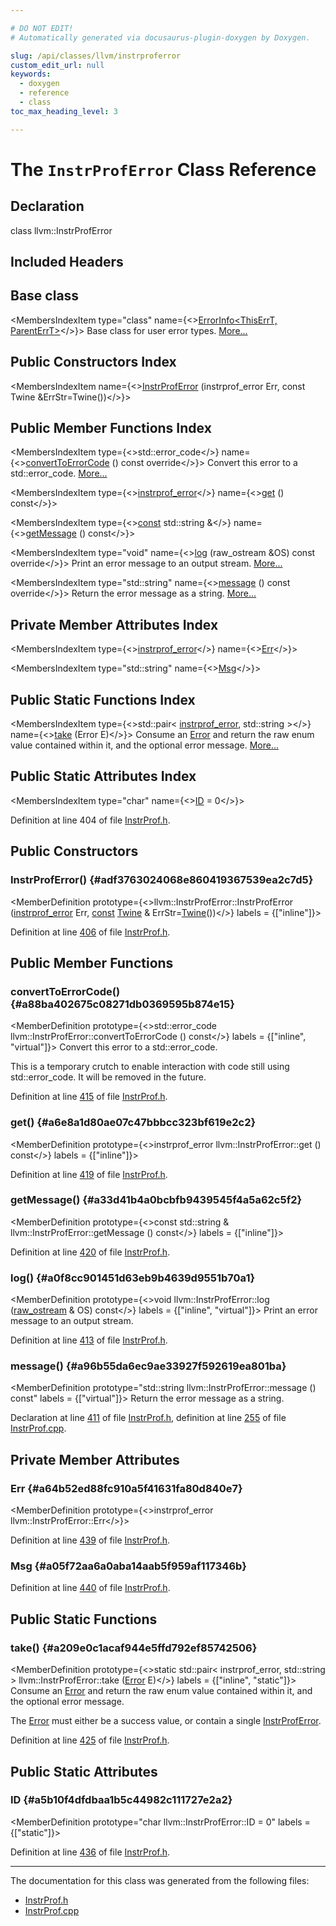 ```yaml
---

# DO NOT EDIT!
# Automatically generated via docusaurus-plugin-doxygen by Doxygen.

slug: /api/classes/llvm/instrproferror
custom_edit_url: null
keywords:
  - doxygen
  - reference
  - class
toc_max_heading_level: 3

---
```





# The `InstrProfError` Class Reference

<DoxygenPage pluginConfig={pluginConfig}>



## Declaration

<CodeBlock>class llvm::InstrProfError</CodeBlock>

## Included Headers

<IncludesList>
<IncludesListItem
  filePath="llvm/ProfileData/InstrProf.h"
  permalink="/docs/api/files/include/include/llvm/include/llvm/profiledata/instrprof-h"
  isLocal="true" />
</IncludesList>

## Base class

<MembersIndex>

<MembersIndexItem
  type="class"
  name={<><a href="/docs/api/classes/llvm/errorinfo">ErrorInfo&lt;ThisErrT, ParentErrT&gt;</a></>}>
Base class for user error types. <a href="/docs/api/classes/llvm/errorinfo/#details">More...</a>
</MembersIndexItem>

</MembersIndex>

## Public Constructors Index

<MembersIndex>

<MembersIndexItem
  name={<><a href="#adf3763024068e860419367539ea2c7d5">InstrProfError</a> (instrprof&#95;error Err, const Twine &amp;ErrStr=Twine())</>}>
</MembersIndexItem>

</MembersIndex>

## Public Member Functions Index

<MembersIndex>

<MembersIndexItem
  type={<>std::error&#95;code</>}
  name={<><a href="#a88ba402675c08271db0369595b874e15">convertToErrorCode</a> () const override</>}>
Convert this error to a std::error&#95;code. <a href="#a88ba402675c08271db0369595b874e15">More...</a>
</MembersIndexItem>

<MembersIndexItem
  type={<><a href="/docs/api/namespaces/llvm/#aa218f6b22c8e271f5f9e92aa1fe51086">instrprof&#95;error</a></>}
  name={<><a href="#a6e8a1d80ae07c47bbbcc323bf619e2c2">get</a> () const</>}>
</MembersIndexItem>

<MembersIndexItem
  type={<><a href="/docs/api/files/lib/lib/target/lib/target/aarch64/aarch64promoteconstant-cpp/#a90f8350fecae261c25be85d38b451bff">const</a> std::string &amp;</>}
  name={<><a href="#a33d41b4a0bcbfb9439545f4a5a62c5f2">getMessage</a> () const</>}>
</MembersIndexItem>

<MembersIndexItem
  type="void"
  name={<><a href="#a0f8cc901451d63eb9b4639d9551b70a1">log</a> (raw&#95;ostream &amp;OS) const override</>}>
Print an error message to an output stream. <a href="#a0f8cc901451d63eb9b4639d9551b70a1">More...</a>
</MembersIndexItem>

<MembersIndexItem
  type="std::string"
  name={<><a href="#a96b55da6ec9ae33927f592619ea801ba">message</a> () const override</>}>
Return the error message as a string. <a href="#a96b55da6ec9ae33927f592619ea801ba">More...</a>
</MembersIndexItem>

</MembersIndex>

## Private Member Attributes Index

<MembersIndex>

<MembersIndexItem
  type={<><a href="/docs/api/namespaces/llvm/#aa218f6b22c8e271f5f9e92aa1fe51086">instrprof&#95;error</a></>}
  name={<><a href="#a64b52ed88fc910a5f41631fa80d840e7">Err</a></>}>
</MembersIndexItem>

<MembersIndexItem
  type="std::string"
  name={<><a href="#a05f72aa6a0aba14aab5f959af117346b">Msg</a></>}>
</MembersIndexItem>

</MembersIndex>

## Public Static Functions Index

<MembersIndex>

<MembersIndexItem
  type={<>std::pair&lt; <a href="/docs/api/namespaces/llvm/#aa218f6b22c8e271f5f9e92aa1fe51086">instrprof&#95;error</a>, std::string &gt;</>}
  name={<><a href="#a209e0c1acaf944e5ffd792ef85742506">take</a> (Error E)</>}>
Consume an <a href="/docs/api/classes/llvm/error">Error</a> and return the raw enum value contained within it, and the optional error message. <a href="#a209e0c1acaf944e5ffd792ef85742506">More...</a>
</MembersIndexItem>

</MembersIndex>

## Public Static Attributes Index

<MembersIndex>

<MembersIndexItem
  type="char"
  name={<><a href="#a5b10f4dfdbaa1b5c44982c111727e2a2">ID</a> = 0</>}>
</MembersIndexItem>

</MembersIndex>


Definition at line 404 of file <a href="/docs/api/files/include/include/llvm/include/llvm/profiledata/instrprof-h">InstrProf.h</a>.

<SectionDefinition>

## Public Constructors

### InstrProfError() {#adf3763024068e860419367539ea2c7d5}

<MemberDefinition
  prototype={<>llvm::InstrProfError::InstrProfError (<a href="/docs/api/namespaces/llvm/#aa218f6b22c8e271f5f9e92aa1fe51086">instrprof&#95;error</a> Err, <a href="/docs/api/files/lib/lib/target/lib/target/aarch64/aarch64promoteconstant-cpp/#a90f8350fecae261c25be85d38b451bff">const</a> <a href="/docs/api/classes/llvm/twine">Twine</a> &amp; ErrStr=<a href="/docs/api/classes/llvm/twine">Twine</a>())</>}
  labels = {["inline"]}>

Definition at line <a href="/docs/api/files/include/include/llvm/include/llvm/profiledata/instrprof-h/#l00406">406</a> of file <a href="/docs/api/files/include/include/llvm/include/llvm/profiledata/instrprof-h">InstrProf.h</a>.
</MemberDefinition>

</SectionDefinition>

<SectionDefinition>

## Public Member Functions

### convertToErrorCode() {#a88ba402675c08271db0369595b874e15}

<MemberDefinition
  prototype={<>std::error&#95;code llvm::InstrProfError::convertToErrorCode () const</>}
  labels = {["inline", "virtual"]}>
Convert this error to a std::error&#95;code.

This is a temporary crutch to enable interaction with code still using std::error&#95;code. It will be removed in the future.

Definition at line <a href="/docs/api/files/include/include/llvm/include/llvm/profiledata/instrprof-h/#l00415">415</a> of file <a href="/docs/api/files/include/include/llvm/include/llvm/profiledata/instrprof-h">InstrProf.h</a>.
</MemberDefinition>

### get() {#a6e8a1d80ae07c47bbbcc323bf619e2c2}

<MemberDefinition
  prototype={<>instrprof&#95;error llvm::InstrProfError::get () const</>}
  labels = {["inline"]}>

Definition at line <a href="/docs/api/files/include/include/llvm/include/llvm/profiledata/instrprof-h/#l00419">419</a> of file <a href="/docs/api/files/include/include/llvm/include/llvm/profiledata/instrprof-h">InstrProf.h</a>.
</MemberDefinition>

### getMessage() {#a33d41b4a0bcbfb9439545f4a5a62c5f2}

<MemberDefinition
  prototype={<>const std::string &amp; llvm::InstrProfError::getMessage () const</>}
  labels = {["inline"]}>

Definition at line <a href="/docs/api/files/include/include/llvm/include/llvm/profiledata/instrprof-h/#l00420">420</a> of file <a href="/docs/api/files/include/include/llvm/include/llvm/profiledata/instrprof-h">InstrProf.h</a>.
</MemberDefinition>

### log() {#a0f8cc901451d63eb9b4639d9551b70a1}

<MemberDefinition
  prototype={<>void llvm::InstrProfError::log (<a href="/docs/api/classes/llvm/raw-ostream">raw&#95;ostream</a> &amp; OS) const</>}
  labels = {["inline", "virtual"]}>
Print an error message to an output stream.

Definition at line <a href="/docs/api/files/include/include/llvm/include/llvm/profiledata/instrprof-h/#l00413">413</a> of file <a href="/docs/api/files/include/include/llvm/include/llvm/profiledata/instrprof-h">InstrProf.h</a>.
</MemberDefinition>

### message() {#a96b55da6ec9ae33927f592619ea801ba}

<MemberDefinition
  prototype="std::string llvm::InstrProfError::message () const"
  labels = {["virtual"]}>
Return the error message as a string.

Declaration at line <a href="/docs/api/files/include/include/llvm/include/llvm/profiledata/instrprof-h/#l00411">411</a> of file <a href="/docs/api/files/include/include/llvm/include/llvm/profiledata/instrprof-h">InstrProf.h</a>, definition at line <a href="/docs/api/files/lib/lib/profiledata/instrprof-cpp/#l00255">255</a> of file <a href="/docs/api/files/lib/lib/profiledata/instrprof-cpp">InstrProf.cpp</a>.
</MemberDefinition>

</SectionDefinition>

<SectionDefinition>

## Private Member Attributes

### Err {#a64b52ed88fc910a5f41631fa80d840e7}

<MemberDefinition
  prototype={<>instrprof&#95;error llvm::InstrProfError::Err</>}>

Definition at line <a href="/docs/api/files/include/include/llvm/include/llvm/profiledata/instrprof-h/#l00439">439</a> of file <a href="/docs/api/files/include/include/llvm/include/llvm/profiledata/instrprof-h">InstrProf.h</a>.
</MemberDefinition>

### Msg {#a05f72aa6a0aba14aab5f959af117346b}

<MemberDefinition
  prototype="std::string llvm::InstrProfError::Msg">

Definition at line <a href="/docs/api/files/include/include/llvm/include/llvm/profiledata/instrprof-h/#l00440">440</a> of file <a href="/docs/api/files/include/include/llvm/include/llvm/profiledata/instrprof-h">InstrProf.h</a>.
</MemberDefinition>

</SectionDefinition>

<SectionDefinition>

## Public Static Functions

### take() {#a209e0c1acaf944e5ffd792ef85742506}

<MemberDefinition
  prototype={<>static std::pair&lt; instrprof&#95;error, std::string &gt; llvm::InstrProfError::take (<a href="/docs/api/classes/llvm/error">Error</a> E)</>}
  labels = {["inline", "static"]}>
Consume an <a href="/docs/api/classes/llvm/error">Error</a> and return the raw enum value contained within it, and the optional error message.

The <a href="/docs/api/classes/llvm/error">Error</a> must either be a success value, or contain a single <a href="/docs/api/classes/llvm/instrproferror">InstrProfError</a>.

Definition at line <a href="/docs/api/files/include/include/llvm/include/llvm/profiledata/instrprof-h/#l00425">425</a> of file <a href="/docs/api/files/include/include/llvm/include/llvm/profiledata/instrprof-h">InstrProf.h</a>.
</MemberDefinition>

</SectionDefinition>

<SectionDefinition>

## Public Static Attributes

### ID {#a5b10f4dfdbaa1b5c44982c111727e2a2}

<MemberDefinition
  prototype="char llvm::InstrProfError::ID = 0"
  labels = {["static"]}>

Definition at line <a href="/docs/api/files/include/include/llvm/include/llvm/profiledata/instrprof-h/#l00436">436</a> of file <a href="/docs/api/files/include/include/llvm/include/llvm/profiledata/instrprof-h">InstrProf.h</a>.
</MemberDefinition>

</SectionDefinition>

<hr/>

The documentation for this class was generated from the following files:

<ul>
<li><a href="/docs/api/files/include/include/llvm/include/llvm/profiledata/instrprof-h">InstrProf.h</a></li>
<li><a href="/docs/api/files/lib/lib/profiledata/instrprof-cpp">InstrProf.cpp</a></li>
</ul>

</DoxygenPage>
